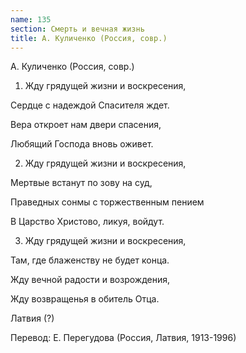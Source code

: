 ```yaml
---
name: 135
section: Смерть и вечная жизнь
title: А. Куличенко (Россия, совр.)
---
```

А. Куличенко (Россия, совр.)



1. Жду грядущей жизни и воскресения,

Сердце с надеждой Спасителя ждет.

Вера откроет нам двери спасения,

Любящий Господа вновь оживет.



2. Жду грядущей жизни и воскресения,

Мертвые встанут по зову на суд,

Праведных сонмы с торжественным пением

В Царство Христово, ликуя, войдут.



3. Жду грядущей жизни и воскресения,

Там, где блаженству не будет конца.

Жду вечной радости и возрождения,

Жду возвращенья в обитель Отца.



Латвия (?)

Перевод: Е. Перегудова (Россия, Латвия, 1913-1996)